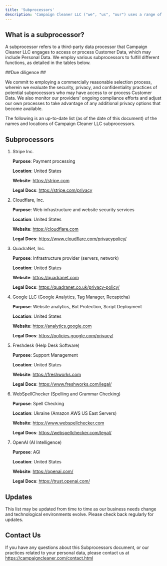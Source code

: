 ```yaml
---
title: 'Subprocessors'
description: 'Campaign Cleaner LLC ("we", "us", "our") uses a range of third-party subprocessors to assist in providing our services. A subprocessor is a third-party data processor engaged by Campaign Cleaner, who has or potentially will have access to or process service data (which may contain personal data).'
---
```


## What is a subprocessor? ##

A subprocessor refers to a third-party data processor that Campaign Cleaner LLC engages to access or process Customer Data, which may include Personal Data. We employ various subprocessors to fulfill different functions, as detailed in the tables below.

##Due diligence ##

We commit to employing a commercially reasonable selection process, wherein we evaluate the security, privacy, and confidentiality practices of potential subprocessors who may have access to or process Customer Data. We also monitor our providers' ongoing compliance efforts and adjust our own processes to take advantage of any additional privacy options that become available.

The following is an up-to-date list (as of the date of this document) of the names and locations of Campaign Cleaner LLC subprocessors.

## Subprocessors ##

1. Stripe Inc.

	**Purpose**: Payment processing 
	
	**Location**: United States

	**Website**: https://stripe.com

	**Legal Docs**: https://stripe.com/privacy
  
1. Cloudflare, Inc.

	**Purpose**: Web infrastructure and website security services

	**Location**: United States

	**Website**: https://cloudflare.com

	**Legal Docs**: https://www.cloudflare.com/privacypolicy/
  
1. QuadraNet, Inc.

	**Purpose**: Infrastructure provider (servers, network)

	**Location**: United States

	**Website**: https://quadranet.com

	**Legal Docs**: https://quadranet.co.uk/privacy-policy/
  
1. Google LLC (Google Analytics, Tag Manager, Recaptcha)

	**Purpose**: Website analytics, Bot Protection, Script Deployment

	**Location**: United States

	**Website**: https://analytics.google.com

    **Legal Docs**: https://policies.google.com/privacy/
  
1. Freshdesk (Help Desk Software)

	**Purpose**: Support Management

	**Location**: United States

	**Website**: https://freshworks.com

    **Legal Docs**: https://www.freshworks.com/legal/
  
1. WebSpellChecker (Spelling and Grammar Checking)

	**Purpose**: Spell Checking

	**Location**: Ukraine (Amazon AWS US East Servers)

	**Website**: https://www.webspellchecker.com

    **Legal Docs**: https://webspellchecker.com/legal/
  
1. OpenAI (AI Intelligence)

	**Purpose**: AGI

	**Location**: United States

	**Website**: https://openai.com/

    **Legal Docs**: https://trust.openai.com/
	
## Updates ##

This list may be updated from time to time as our business needs change and technological environments evolve. Please check back regularly for updates.

## Contact Us ##

If you have any questions about this Subprocessors document, or our practices related to your personal data, please contact us at https://campaigncleaner.com/contact.html